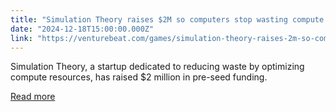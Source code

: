 ```yaml
---
title: "Simulation Theory raises $2M so computers stop wasting compute resources"
date: "2024-12-18T15:00:00.000Z"
link: "https://venturebeat.com/games/simulation-theory-raises-2m-so-computers-stop-wasting-compute-resources/"
---
```


Simulation Theory, a startup dedicated to reducing waste by optimizing compute resources, has raised $2 million in pre-seed funding.

[Read more](https://venturebeat.com/games/simulation-theory-raises-2m-so-computers-stop-wasting-compute-resources/)
